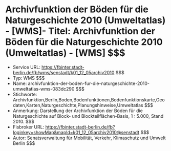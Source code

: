 # Archivfunktion der Böden für die Naturgeschichte 2010 (Umweltatlas) - [WMS]- Titel: Archivfunktion der Böden für die Naturgeschichte 2010 (Umweltatlas) - [WMS] $$$
- Service URL: https://fbinter.stadt-berlin.de/fb/wms/senstadt/k01_12_05archiv2010 $$$
- Typ: WMS $$$
- Name: archivfunktion-der-boden-fur-die-naturgeschichte-2010-umweltatlas-wms-083dc290 $$$
- Stichworte: Archivfunktion,Berlin,Boden,Bodenfunktionen,Bodenfunktionskarte,Geodaten,Karten,Naturgeschichte,Planungshinweise,Umweltatlas $$$
- Anmerkung: Darstellung der Archivfunktion der Böden für die Naturgeschichte auf Block- und Blockteilflächen-Basis, 1 : 5.000, Stand 2010. $$$
- Fisbroker URL: https://fbinter.stadt-berlin.de/fb?loginkey=showMap&mapId=k01_12_05archiv2010@senstadt $$$
- Autor: Senatsverwaltung für Mobilität, Verkehr, Klimaschutz und Umwelt Berlin $$$
